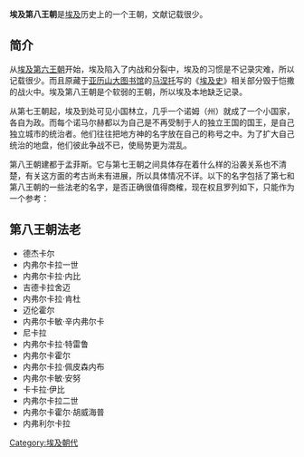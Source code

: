{{unreferenced|time=2010-06-21T02:46:54+00:00}}
{{Egyptian Dynasty list}}
'''埃及第八王朝'''是[[埃及|埃及]]历史上的一个王朝，文献记载很少。

== 简介 ==
从[[埃及第六王朝|埃及第六王朝]]开始，埃及陷入了内战和分裂中，埃及的习惯是不记录灾难，所以记载很少。而且原藏于[[亚历山大图书馆|亚历山大图书馆]]的[[马涅托|马涅托]]写的《[[埃及史|埃及史]]》相关部分毁于恺撒的战火中。埃及第八王朝是个软弱的王朝，所以埃及本地缺乏记录。

从第七王朝起，埃及到处可见小国林立，几乎一个诺姆（州）就成了一个小国家，各自为政。而每个诺马尔赫都以为自己是不再受制于人的独立王国的国王，是自己独立城市的统治者。他们往往把地方神的名字放在自己的称号之中。为了扩大自己统治的地盘，他们彼此争战不已，使局势更为混乱。

第八王朝建都于孟菲斯。它与第七王朝之间具体存在着什么样的沿袭关系也不清楚，有关这方面的考古尚未有进展，所以具体情况不详。以下的名字包括了第七和第八王朝的一些法老的名字，是否正确很值得商榷，现在权且罗列如下，只能作为一个参考：

== 第八王朝法老 ==
*德杰卡尔
*内弗尔卡拉一世
*内弗尔卡拉·内比 
*吉德卡拉舍迈 
*内弗尔卡拉·肯杜 
*迈伦霍尔
*内弗尔卡敏·辛内弗尔卡 
*尼卡拉
*内弗尔卡拉·特雷鲁 
*内弗尔卡霍尔
*内弗尔卡拉·佩皮森内布 
*内弗尔卡敏·安努 
*卡卡拉·伊比 
*内弗尔卡拉二世
*内弗尔卡霍尔·胡威海普 
*内弗利尔卡拉

[[Category:埃及朝代|Category:埃及朝代]]